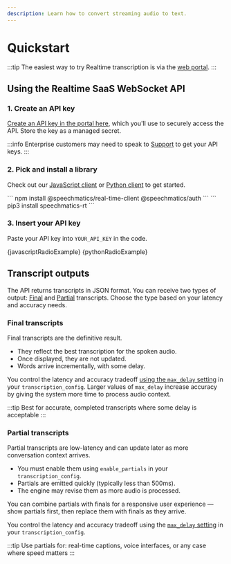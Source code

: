 ```yaml
---
description: Learn how to convert streaming audio to text.
---
```




# Quickstart

:::tip
The easiest way to try Realtime transcription is via the [web portal](https://portal.speechmatics.com/jobs/create/real-time).
:::

## Using the Realtime SaaS WebSocket API

### 1. Create an API key

[Create an API key in the portal here](https://portal.speechmatics.com/settings/api-keys), which you'll use to securely access the API.
Store the key as a managed secret.

:::info
Enterprise customers may need to speak to [Support](https://support.speechmatics.com) to get your API keys.
:::

### 2. Pick and install a library

Check out our [JavaScript client](https://www.npmjs.com/package/@speechmatics/real-time-client) or [Python client](https://github.com/speechmatics/speechmatics-python-sdk) to get started.

<Tabs groupId="language">
  <TabItem value="javascript" label="JavaScript">
    ```
    npm install @speechmatics/real-time-client @speechmatics/auth
    ```
  </TabItem>
  <TabItem value="python" label="Python">
    ```
    pip3 install speechmatics-rt
    ```
  </TabItem>
</Tabs>


### 3. Insert your API key

Paste your API key into `YOUR_API_KEY` in the code.

<Tabs groupId="language">
  <TabItem value="javascript" label="JavaScript">
    <CodeBlock language="javascript">
      {javascriptRadioExample}
    </CodeBlock>
  </TabItem>
  <TabItem value="python" label="Python">
    <CodeBlock language="python">
      {pythonRadioExample}
    </CodeBlock>
  </TabItem>
</Tabs>



## Transcript outputs

The API returns transcripts in JSON format. You can receive two types of output: [Final](#final-transcripts) and [Partial](#partial-transcripts) transcripts. Choose the type based on your latency and accuracy needs.

### Final transcripts

Final transcripts are the definitive result.
- They reflect the best transcription for the spoken audio.
- Once displayed, they are not updated.
- Words arrive incrementally, with some delay.

You control the latency and accuracy tradeoff [using the `max_delay` setting](/speech-to-text/realtime/output#latency) in your `transcription_config`.
Larger values of `max_delay` increase accuracy by giving the system more time to process audio context.

:::tip
Best for accurate, completed transcripts where some delay is acceptable
:::

### Partial transcripts

Partial transcripts are low-latency and can update later as more conversation context arrives.
- You must enable them using `enable_partials` in your `transcription_config`.
- Partials are emitted quickly (typically less than 500ms).
- The engine may revise them as more audio is processed.

You can combine partials with finals for a responsive user experience — show partials first, then replace them with finals as they arrive.

You control the latency and accuracy tradeoff using the [`max_delay` setting](/speech-to-text/realtime/output#latency) in your `transcription_config`.

:::tip
Use partials for: real-time captions, voice interfaces, or any case where speed matters
:::
